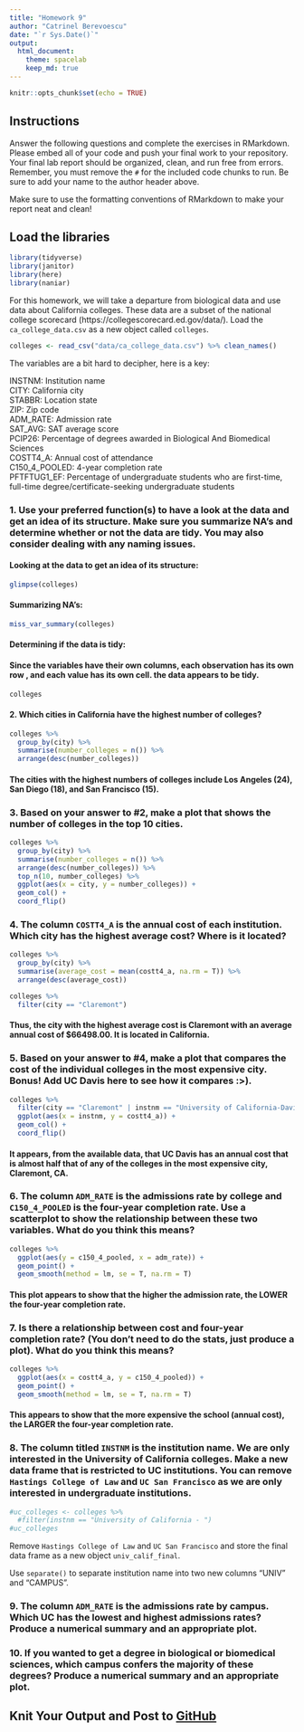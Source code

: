```yaml
---
title: "Homework 9"
author: "Catrinel Berevoescu"
date: "`r Sys.Date()`"
output:
  html_document: 
    theme: spacelab
    keep_md: true
---
```


```r
knitr::opts_chunk$set(echo = TRUE)
```

## Instructions    

Answer the following questions and complete the exercises in RMarkdown. Please embed all of your code and push your final work to your repository. Your final lab report should be organized, clean, and run free from errors. Remember, you must remove the `#` for the included code chunks to run. Be sure to add your name to the author header above.  

Make sure to use the formatting conventions of RMarkdown to make your report neat and clean!  

## Load the libraries    

```r
library(tidyverse)
library(janitor)
library(here)
library(naniar)
``` 

For this homework, we will take a departure from biological data and use data about California colleges. These data are a subset of the national college scorecard (https://collegescorecard.ed.gov/data/). Load the `ca_college_data.csv` as a new object called `colleges`.    

```r
colleges <- read_csv("data/ca_college_data.csv") %>% clean_names()
```
The variables are a bit hard to decipher, here is a key:  

INSTNM: Institution name  
CITY: California city  
STABBR: Location state  
ZIP: Zip code  
ADM_RATE: Admission rate  
SAT_AVG: SAT average score  
PCIP26: Percentage of degrees awarded in Biological And Biomedical Sciences  
COSTT4_A: Annual cost of attendance  
C150_4_POOLED: 4-year completion rate  
PFTFTUG1_EF: Percentage of undergraduate students who are first-time, full-time degree/certificate-seeking undergraduate students  

### 1. Use your preferred function(s) to have a look at the data and get an idea of its structure. Make sure you summarize NA's and determine whether or not the data are tidy. You may also consider dealing with any naming issues.    

#### Looking at the data to get an idea of its structure:    

```r
glimpse(colleges)
```

#### Summarizing NA's:    

```r
miss_var_summary(colleges)
```

#### Determining if the data is tidy:    

#### Since the variables have their own columns, each observation has its own row , and each value has its own cell. the data appears to be tidy.     

```r
colleges
```

#### 2. Which cities in California have the highest number of colleges?    

```r
colleges %>% 
  group_by(city) %>% 
  summarise(number_colleges = n()) %>% 
  arrange(desc(number_colleges))
```

#### The cities with the highest numbers of colleges include Los Angeles (24), San Diego (18), and San Francisco (15).       

### 3. Based on your answer to #2, make a plot that shows the number of colleges in the top 10 cities.    

```r
colleges %>% 
  group_by(city) %>% 
  summarise(number_colleges = n()) %>% 
  arrange(desc(number_colleges)) %>% 
  top_n(10, number_colleges) %>% 
  ggplot(aes(x = city, y = number_colleges)) +
  geom_col() +
  coord_flip()
```

### 4. The column `COSTT4_A` is the annual cost of each institution. Which city has the highest average cost? Where is it located?   

```r
colleges %>% 
  group_by(city) %>% 
  summarise(average_cost = mean(costt4_a, na.rm = T)) %>% 
  arrange(desc(average_cost))
```

```r
colleges %>% 
  filter(city == "Claremont")
```

#### Thus, the city with the highest average cost is Claremont with an average annual cost of $66498.00. It is located in California.   

### 5. Based on your answer to #4, make a plot that compares the cost of the individual colleges in the most expensive city. Bonus! Add UC Davis here to see how it compares :>).   

```r
colleges %>% 
  filter(city == "Claremont" | instnm == "University of California-Davis") %>% 
  ggplot(aes(x = instnm, y = costt4_a)) +
  geom_col() +
  coord_flip()
```

#### It appears, from the available data, that UC Davis has an annual cost that is almost half that of any of the colleges in the most expensive city, Claremont, CA.    

### 6. The column `ADM_RATE` is the admissions rate by college and `C150_4_POOLED` is the four-year completion rate. Use a scatterplot to show the relationship between these two variables. What do you think this means?    

```r
colleges %>% 
  ggplot(aes(y = c150_4_pooled, x = adm_rate)) +
  geom_point() + 
  geom_smooth(method = lm, se = T, na.rm = T)
```

#### This plot appears to show that the higher the admission rate, the LOWER the four-year completion rate.

### 7. Is there a relationship between cost and four-year completion rate? (You don't need to do the stats, just produce a plot). What do you think this means?    

```r
colleges %>% 
  ggplot(aes(x = costt4_a, y = c150_4_pooled)) +
  geom_point() +
  geom_smooth(method = lm, se = T, na.rm = T)
```

#### This appears to show that the more expensive the school (annual cost), the LARGER the four-year completion rate.    

### 8. The column titled `INSTNM` is the institution name. We are only interested in the University of California colleges. Make a new data frame that is restricted to UC institutions. You can remove `Hastings College of Law` and `UC San Francisco` as we are only interested in undergraduate institutions.


```r
#uc_colleges <- colleges %>% 
  #filter(instnm == "University of California - ")
#uc_colleges
```

Remove `Hastings College of Law` and `UC San Francisco` and store the final data frame as a new object `univ_calif_final`.

Use `separate()` to separate institution name into two new columns "UNIV" and "CAMPUS".


### 9. The column `ADM_RATE` is the admissions rate by campus. Which UC has the lowest and highest admissions rates? Produce a numerical summary and an appropriate plot.

### 10. If you wanted to get a degree in biological or biomedical sciences, which campus confers the majority of these degrees? Produce a numerical summary and an appropriate plot.

## Knit Your Output and Post to [GitHub](https://github.com/FRS417-DataScienceBiologists)